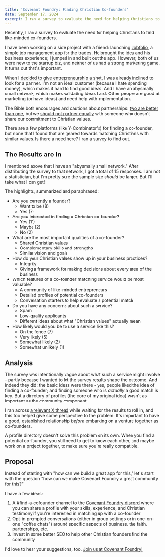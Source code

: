 ---
title: 'Covenant Foundry: Finding Christian Co-founders'
date: September 17, 2024
excerpt: I ran a survey to evaluate the need for helping Christians to find like-minded co-founders. The results are in.
---

Recently, I ran a survey to evaluate the need for helping Christians to find like-minded co-founders.

I have been working on a side project with a friend: launching [Jobfolio](https://www.jobfolioapp.com/), a simple job management app for the trades. He brought the idea and his business experience; I jumped in and built out the app. However, both of us were new to the startup biz, and neither of us had a strong marketing game. It turns out that's important.

When I [decided to give entrepreneurship a shot](/2024/03/15/covenant-foundry/), I was already inclined to look for a partner. I'm not an ideal customer (because I hate spending money), which makes it hard to find good ideas. And I have an abysmally small network, which makes validating ideas hard. Other people are good at marketing (or have ideas) and need help with implementation.

The Bible both encourages and cautions about partnerships: [two are better than one](https://armorer.io/ecclesiastes/4/#9), but we [should not partner equally](https://armorer.io/2-corinthians/6/#14) with someone who doesn't share our commitment to Christian values.

There are a few platforms (like Y-Combinator's) for finding a co-founder, but none that I found that are geared towards matching Christians with similar values. Is there a need here? I ran a survey to find out.

## The Results are In

I mentioned above that I have an "abysmally small network." After distributing the survey to that network, I got a total of 15 responses. I am not a statistician, but I'm pretty sure the sample size _should_ be larger. But I'll take what I can get!

The highlights, summarized and paraphrased:

- Are you currently a founder?
  - Want to be (8)
  - Yes (7)
- Are you interested in finding a Christian co-founder?
  - Yes (11)
  - Maybe (2)
  - No (2)
- What are the most important qualities of a co-founder?
  - Shared Christian values
  - Complementary skills and strengths
  - Similar vision and goals
- How do your Christian values show up in your business practices?
  - Integrity
  - Giving a framework for making decisions about every area of the business
- Which features of a co-founder matching service would be most valuable?
  - A community of like-minded entrepreneurs
  - Detailed profiles of potential co-founders
  - Conversation starters to help evaluate a potential match
- Do you have any concerns about such a service?
  - Spam
  - Low-quality applicants
  - Different ideas about what "Christian values" actually mean
- How likely would you be to use a service like this?
  - On the fence (7)
  - Very likely (5)
  - Somewhat likely (2)
  - Somewhat unlikely (1)

## Analysis

The survey was intentionally vague about what such a service might involve - partly because I wanted to let the survey results shape the outcome. And indeed they did: the basic ideas were there - yes, people liked the idea of finding a co-founder; and finding someone who is _actually_ a good match is key. But a directory of profiles (the core of my original idea) wasn't as important as the community component.

I ran across [a relevant X thread](https://x.com/theandreboso/status/1834189868076863889) while waiting for the results to roll in, and this too helped give some perspective to the problem: It's important to have a good, established relationship _before_ embarking on a venture together as co-founders.

A profile directory doesn't solve this problem on its own. When you find a potential co-founder, you still need to get to know each other, and maybe work on a project together, to make sure you're really compatible.

## Proposal

Instead of starting with "how can we build a great app for this," let's start with the question "how can we make Covenant Foundry a great community for this?"

I have a few ideas:

1. A #find-a-cofounder channel to the [Covenant Foundry discord](https://covenantfoundry.com/) where you can share a profile with your skills, experience, and Christian testimony if you're interested in matching up with a co-founder
2. Opt-in prompted conversations (either in group settings or in one-on-one "coffee chats") around specific aspects of business, the faith, partnerships, etc.
3. Invest in some better SEO to help other Christian founders find the community

I'd love to hear your suggestions, too. [Join us at Covenant Foundry!](https://covenantfoundry.com/)

